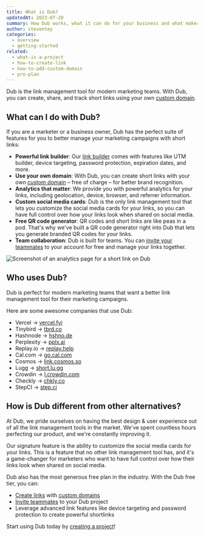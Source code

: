 ```yaml
---
title: What is Dub?
updatedAt: 2023-07-20
summary: How Dub works, what it can do for your business and what makes it different to other solutions.
author: steventey
categories:
  - overview
  - getting-started
related:
  - what-is-a-project
  - how-to-create-link
  - how-to-add-custom-domain
  - pro-plan
---
```


Dub is the link management tool for modern marketing teams. With Dub, you can create, share, and track short links using your own [custom domain](how-to-add-custom-domain).

## What can I do with Dub?

If you are a marketer or a business owner, Dub has the perfect suite of features for you to better manage your marketing campaigns with short links:

- **Powerful link builder**: Our [link builder](how-to-create-link) comes with features like UTM builder, device targeting, password protection, expiration dates, and more.
- **Use your own domain**: With Dub, you can create short links with your own [custom domain](how-to-add-custom-domain) – free of charge – for better brand recognition.
- **Analytics that matter**: We provide you with powerful analytics for your links, including geolocation, device, browser, and referrer information.
- **Custom social media cards**: Dub is the only link management tool that lets you customize the social media cards for your links, so you can have full control over how your links look when shared on social media.
- **Free QR code generator**: QR codes and short links are like peas in a pod. That's why we've built a QR code generator right into Dub that lets you generate branded QR codes for your links.
- **Team collaboration**: Dub is built for teams. You can [invite your teammates](how-to-invite-teammates) to your account for free and manage your links together.

<Image
  alt="Screenshot of an analytics page for a short link on Dub"
  src="https://d2vwwcvoksz7ty.cloudfront.net/changelog/public-stats-pages.png"
  width={1607}
  height={946}
/>

## Who uses Dub?

Dub is perfect for modern marketing teams that want a better link management tool for their marketing campaigns.

Here are some awesome companies that use Dub:

- Vercel → [vercel.fyi](https://vercel.fyi)
- Tinybird → [tbrd.co](https://tbrd.co)
- Hashnode → [hshno.de](https://hshno.de)
- Perplexity → [pplx.ai](https://pplx.ai)
- Replay.io → [replay.help](https://replay.help)
- Cal.com → [go.cal.com](https://go.cal.com)
- Cosmos → [link.cosmos.so](https://link.cosmos.so/)
- Lugg → [short.lu.gg](https://short.lu.gg)
- Crowdin → [l.crowdin.com](https://l.crowdin.com)
- Checkly → [chkly.co](https://chkly.co)
- StepCI → [step.ci](https://step.ci)

## How is Dub different from other alternatives?

At Dub, we pride ourselves on having the best design & user experience out of all the link management tools in the market. We've spent countless hours perfecting our product, and we're constantly improving it.

Our signature feature is the ability to customize the social media cards for your links. This is a feature that no other link management tool has, and it's a game-changer for marketers who want to have full control over how their links look when shared on social media.

Dub also has the most generous free plan in the industry. With the Dub free tier, you can:

- [Create links](how-to-create-link) with [custom domains](how-to-add-custom-domain)
- [Invite teammates](how-to-invite-teammates) to your Dub project
- Leverage advanced link features like device targeting and password protection to create powerful shortlinks

Start using Dub today by [creating a project](what-is-a-project#how-to-create-a-project)!
